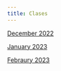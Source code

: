 ```yaml
---
title: Clases
---
```


[December 2022](/class_notes/december.qmd)

[January 2023](/class_notes/january.qmd)

[Febraury 2023](/class_notes/febraury.qmd)